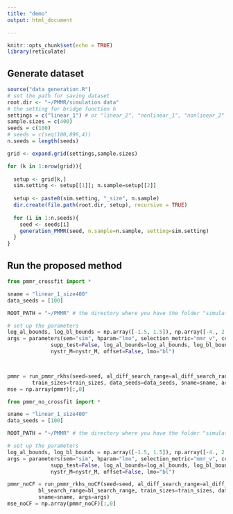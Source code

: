 ---
title: "demo"
output: html_document

---

```{r setup, include=FALSE}
knitr::opts_chunk$set(echo = TRUE)
library(reticulate)
```

## Generate dataset


```{r}
source("data generation.R")
# set the path for saving dataset
root.dir <- "~/PMMR/simulation data"
# the setting for bridge function h
settings = c("linear_1") # or "linear_2", "nonlinear_1", "nonlinear_2"
sample.sizes = c(400) 
seeds = c(100)
# seeds = c(seq(100,896,4))
n.seeds = length(seeds)

grid <- expand.grid(settings,sample.sizes)

for (k in 1:nrow(grid)){
  
  setup <- grid[k,]
  sim.setting <- setup[[1]]; n.sample=setup[[2]]
  
  setup <- paste0(sim.setting, "_size", n.sample)
  dir.create(file.path(root.dir, setup), recursive = TRUE)
  
  for (i in 1:n.seeds){
    seed <- seeds[i]
    generation_PMMR(seed, n.sample=n.sample, setting=sim.setting)
  }
}

```

## Run the proposed method



```{python}
from pmmr_crossfit import *

sname = "linear_1_size400"
data_seeds = [100]

ROOT_PATH = "~/PMMR" # the directory where you have the folder "simulation data"

# set up the parameters
log_al_bounds, log_bl_bounds = np.array([-1.5, 1.5]), np.array([-4., 2.])
args = parameters(sem="sim", hparam="lmo", selection_metric="mmr_v", cond_metric=False,
              supp_test=False, log_al_bounds=log_al_bounds, log_bl_bounds=log_bl_bounds, 
              nystr_M=nystr_M, offset=False, lmo="bl")



pmmr = run_pmmr_rkhs(seed=seed, al_diff_search_range=al_diff_search_range, bl_search_range=bl_search_range,  
        train_sizes=train_sizes, data_seeds=data_seeds, sname=sname, args=args)
mse = np.array(pmmr)[:,0]

```

```{python}
from pmmr_no_crossfit import *

sname = "linear_1_size400"
data_seeds = [100]

ROOT_PATH = "~/PMMR" # the directory where you have the folder "simulation data"

# set up the parameters
log_al_bounds, log_bl_bounds = np.array([-1.5, 1.5]), np.array([-4., 2.])
args = parameters(sem="sim", hparam="lmo", selection_metric="mmr_v", cond_metric=False,
              supp_test=False, log_al_bounds=log_al_bounds, log_bl_bounds=log_bl_bounds, 
              nystr_M=nystr_M, offset=False, lmo="bl")

pmmr_noCF = run_pmmr_rkhs_noCF(seed=seed, al_diff_search_range=al_diff_search_range,
          bl_search_range=bl_search_range, train_sizes=train_sizes, data_seeds=data_seeds, 
          sname=sname, args=args)
mse_noCF = np.array(pmmr_noCF)[:,0]

```

